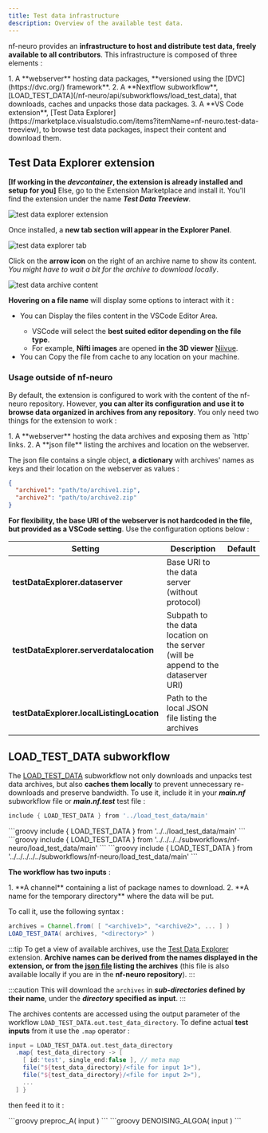 ```yaml
---
title: Test data infrastructure
description: Overview of the available test data.
---
```



nf-neuro provides an **infrastructure to host and distribute test data, freely available to all
contributors**. This infrastructure is composed of three elements :

<Steps>
1. A **webserver** hosting data packages, **versioned using the [DVC](https://dvc.org/) framework**.
2. A **Nextflow subworkflow**, [LOAD_TEST_DATA](/nf-neuro/api/subworkflows/load_test_data), 
   that downloads, caches and unpacks those data packages.
3. A **VS Code extension**, [Test Data Explorer](https://marketplace.visualstudio.com/items?itemName=nf-neuro.test-data-treeview),
   to browse test data packages, inspect their content and download them.
</Steps>

## **Test Data Explorer** extension

<span class="text-blue-400">**[If working in the _devcontainer_, the extension is already installed and setup for you]**</span> Else,
go to the <ExtensionsIcon class="inline-icon text-blue-300" aria-hidden /><span class="text-blue-300">Extension Marketplace</span>
and install it. You'll find the extension under the name **_Test Data Treeview_**.

![test data explorer extension](../../../../assets/images/install-test-data-treeview.png)

Once installed, a **new tab section will appear in the <span class="text-blue-400">Explorer Panel</span>**.

![test data explorer tab](../../../../assets/images/test-data-explorer.png)

Click on the **arrow icon** on the right of an archive name to show its content. _You might have to wait a bit for the
archive to download locally_.

![test data archive content](../../../../assets/images/test-data-explorer-archives.png)

**Hovering on a file name** will display some options to interact with it :

- You can <ViewIcon class="inline-icon text-blue-300" aria-hidden /><span class="text-blue-300">Display the files content</span>
  in the <span class="text-blue-300">VSCode Editor Area</span>.
  - VSCode will select the **best suited editor depending on the file type**.
  - For example, **Nifti images** are opened **in the 3D viewer** [Niivue](https://marketplace.visualstudio.com/items?itemName=KorbinianEckstein.niivue).
- You can <DownloadIcon class="inline-icon text-blue-300" aria-hidden /><span class="text-blue-300">Copy the file</span>
  from cache to any location on your machine.

### Usage outside of nf-neuro

By default, the extension is configured to work with the content of the nf-neuro repository. However, **you can alter its configuration
and use it to browse data organized in archives from any repository**. You only need two things for the extension to work :

<Steps>
1. A **webserver** hosting the data archives and exposing them as `http` links.
2. A **json file** listing the archives and location on the webserver.
</Steps>

The json file contains a single object, **a dictionary** with archives' names as keys and their location on the webserver as values :

```json
{
  "archive1": "path/to/archive1.zip",
  "archive2": "path/to/archive2.zip"
}
```

**For flexibility, the base URI of the webserver is not hardcoded in the file, but provided as a VSCode setting**. Use the configuration
options below :


| Setting | Description | Default |
| - | - | - |
| **testDataExplorer.dataserver**           | Base URI to the data server (without protocol)                                          |
| **testDataExplorer.serverdatalocation**   | Subpath to the data location on the server <br />(will be append to the dataserver URI) |
| **testDataExplorer.localListingLocation** | Path to the local JSON file listing the archives                                        |

## **LOAD_TEST_DATA** subworkflow

The [LOAD_TEST_DATA](/nf-neuro/api/subworkflows/load_test_data) subworkflow not only downloads and unpacks test data archives, but also
**caches them locally** to prevent unnecessary re-downloads and preserve bandwidth. To use it, include it in your **_main.nf_** subworkflow
file or **_main.nf.test_** test file :

<Tabs>
<TabItem label="Subworkflow main.nf">

```groovy
include { LOAD_TEST_DATA } from '../load_test_data/main'
```
</TabItem>
<TabItem label="Subworkflow main.nf.test">
```groovy
include { LOAD_TEST_DATA } from '../../load_test_data/main'
```
</TabItem>
<TabItem label="Module main.nf">
```groovy
include { LOAD_TEST_DATA } from '../../../../subworkflows/nf-neuro/load_test_data/main'
```
</TabItem>
<TabItem label="Module main.nf.test">
```groovy
include { LOAD_TEST_DATA } from '../../../../../subworkflows/nf-neuro/load_test_data/main'
```
</TabItem>
</Tabs>

**The workflow has two inputs** :

<Steps>
1. **A channel** containing a list of package names to download.
2. **A name for the temporary directory** where the data will be put.
</Steps>

To call it, use the following syntax :

```groovy
archives = Channel.from( [ "<archive1>", "<archive2>", ... ] )
LOAD_TEST_DATA( archives, "<directory>" )
```

:::tip
To get a view of available archives, use the [Test Data Explorer](#test-data-explorer-extension) extension. **Archive
names can be derived from the names displayed in the extension, or from the [json file](https://github.com/scilus/nf-neuro/tree/main/tests/test_data.json)
listing the archives** (this file is also available locally if you are in the **nf-neuro repository**).
:::

:::caution
This will download the `archives` in **_sub-directories_ defined by their name**,
under the **_directory_ specified as input**.
:::

The archives contents are accessed using the output parameter of the workflow
`LOAD_TEST_DATA.out.test_data_directory`. To define actual **test inputs** from
it use the `.map` operator :

```groovy
input = LOAD_TEST_DATA.out.test_data_directory
  .map{ test_data_directory -> [
    [ id:'test', single_end:false ], // meta map
    file("${test_data_directory}/<file for input 1>"),
    file("${test_data_directory}/<file for input 2>"),
    ...
  ] }
```

then feed it to it :

<Tabs>
<TabItem label='Subworkflow "preproc_A"'>
```groovy
preproc_A( input )
```
</TabItem>
<TabItem label='Module "DENOISING_ALGOA"'>
```groovy
DENOISING_ALGOA( input )
```
</TabItem>
</Tabs>
